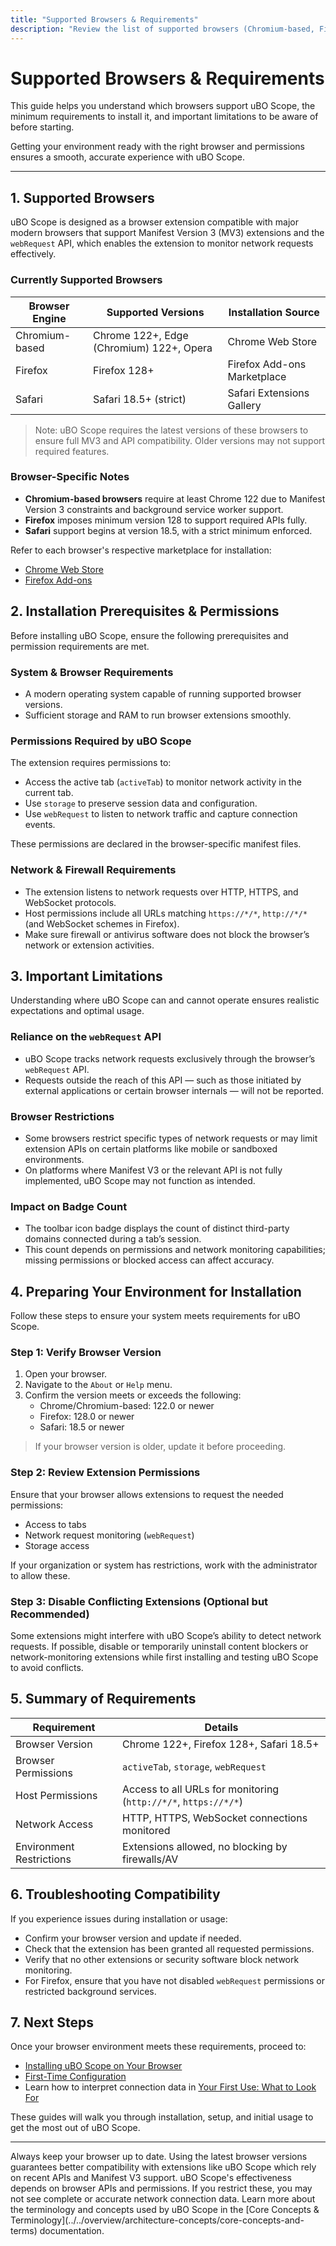 ```yaml
---
title: "Supported Browsers & Requirements"
description: "Review the list of supported browsers (Chromium-based, Firefox), the minimum requirements for installation, and important limitations (such as reliance on the webRequest API). Ensure your environment is ready for a smooth setup experience."
---
```


# Supported Browsers & Requirements

This guide helps you understand which browsers support uBO Scope, the minimum requirements to install it, and important limitations to be aware of before starting.

Getting your environment ready with the right browser and permissions ensures a smooth, accurate experience with uBO Scope.

---

## 1. Supported Browsers

uBO Scope is designed as a browser extension compatible with major modern browsers that support Manifest Version 3 (MV3) extensions and the `webRequest` API, which enables the extension to monitor network requests effectively.

### Currently Supported Browsers

| Browser Engine       | Supported Versions                     | Installation Source            |
|---------------------|--------------------------------------|-------------------------------|
| Chromium-based       | Chrome 122+, Edge (Chromium) 122+, Opera  | Chrome Web Store             |
| Firefox             | Firefox 128+                         | Firefox Add-ons Marketplace    |
| Safari              | Safari 18.5+ (strict)                | Safari Extensions Gallery      |


> Note: uBO Scope requires the latest versions of these browsers to ensure full MV3 and API compatibility. Older versions may not support required features.

### Browser-Specific Notes

- **Chromium-based browsers** require at least Chrome 122 due to Manifest Version 3 constraints and background service worker support.
- **Firefox** imposes minimum version 128 to support required APIs fully.
- **Safari** support begins at version 18.5, with a strict minimum enforced.

Refer to each browser's respective marketplace for installation:

- [Chrome Web Store](https://chrome.google.com/webstore/category/extensions)
- [Firefox Add-ons](https://addons.mozilla.org/)


## 2. Installation Prerequisites & Permissions

Before installing uBO Scope, ensure the following prerequisites and permission requirements are met.

### System & Browser Requirements

- A modern operating system capable of running supported browser versions.
- Sufficient storage and RAM to run browser extensions smoothly.

### Permissions Required by uBO Scope

The extension requires permissions to:

- Access the active tab (`activeTab`) to monitor network activity in the current tab.
- Use `storage` to preserve session data and configuration.
- Use `webRequest` to listen to network traffic and capture connection events.

These permissions are declared in the browser-specific manifest files.

### Network & Firewall Requirements

- The extension listens to network requests over HTTP, HTTPS, and WebSocket protocols.
- Host permissions include all URLs matching `https://*/*`, `http://*/*` (and WebSocket schemes in Firefox).
- Make sure firewall or antivirus software does not block the browser’s network or extension activities.


## 3. Important Limitations

Understanding where uBO Scope can and cannot operate ensures realistic expectations and optimal usage.

### Reliance on the `webRequest` API

- uBO Scope tracks network requests exclusively through the browser’s `webRequest` API.
- Requests outside the reach of this API — such as those initiated by external applications or certain browser internals — will not be reported.

### Browser Restrictions

- Some browsers restrict specific types of network requests or may limit extension APIs on certain platforms like mobile or sandboxed environments.
- On platforms where Manifest V3 or the relevant API is not fully implemented, uBO Scope may not function as intended.

### Impact on Badge Count

- The toolbar icon badge displays the count of distinct third-party domains connected during a tab’s session.
- This count depends on permissions and network monitoring capabilities; missing permissions or blocked access can affect accuracy.


## 4. Preparing Your Environment for Installation

Follow these steps to ensure your system meets requirements for uBO Scope.

### Step 1: Verify Browser Version

1. Open your browser.
2. Navigate to the `About` or `Help` menu.
3. Confirm the version meets or exceeds the following:
   - Chrome/Chromium-based: 122.0 or newer
   - Firefox: 128.0 or newer
   - Safari: 18.5 or newer

> If your browser version is older, update it before proceeding.

### Step 2: Review Extension Permissions

Ensure that your browser allows extensions to request the needed permissions:

- Access to tabs
- Network request monitoring (`webRequest`)
- Storage access

If your organization or system has restrictions, work with the administrator to allow these.

### Step 3: Disable Conflicting Extensions (Optional but Recommended)

Some extensions might interfere with uBO Scope’s ability to detect network requests. If possible, disable or temporarily uninstall content blockers or network-monitoring extensions while first installing and testing uBO Scope to avoid conflicts.


## 5. Summary of Requirements

| Requirement                  | Details                                            |
|-----------------------------|----------------------------------------------------|
| Browser Version             | Chrome 122+, Firefox 128+, Safari 18.5+           |
| Browser Permissions         | `activeTab`, `storage`, `webRequest`               |
| Host Permissions            | Access to all URLs for monitoring (`http://*/*`, `https://*/*`) |
| Network Access              | HTTP, HTTPS, WebSocket connections monitored       |
| Environment Restrictions   | Extensions allowed, no blocking by firewalls/AV    |


## 6. Troubleshooting Compatibility

If you experience issues during installation or usage:

- Confirm your browser version and update if needed.
- Check that the extension has been granted all requested permissions.
- Verify that no other extensions or security software block network monitoring.
- For Firefox, ensure that you have not disabled `webRequest` permissions or restricted background services.


## 7. Next Steps

Once your browser environment meets these requirements, proceed to:

- [Installing uBO Scope on Your Browser](../installation-setup/installing-ubo-scope)
- [First-Time Configuration](../installation-setup/first-time-setup)
- Learn how to interpret connection data in [Your First Use: What to Look For](../using-validating/first-use-and-interpretation)

These guides will walk you through installation, setup, and initial usage to get the most out of uBO Scope.


---

<Tip>
Always keep your browser up to date. Using the latest browser versions guarantees better compatibility with extensions like uBO Scope which rely on recent APIs and Manifest V3 support.
</Tip>

<Warning>
uBO Scope's effectiveness depends on browser APIs and permissions. If you restrict these, you may not see complete or accurate network connection data.
</Warning>

<Info>
Learn more about the terminology and concepts used by uBO Scope in the [Core Concepts & Terminology](../../overview/architecture-concepts/core-concepts-and-terms) documentation.
</Info>